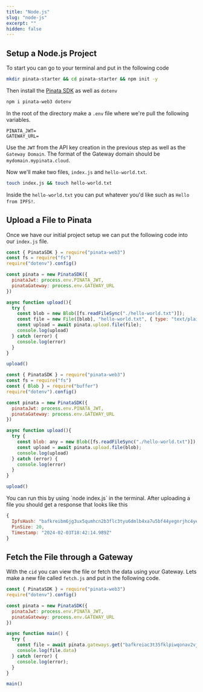 ```yaml
---
title: "Node.js"
slug: "node-js"
excerpt: ""
hidden: false
---
```


## Setup a Node.js Project

To start you can go to your terminal and put in the following code

```bash
mkdir pinata-starter && cd pinata-starter && npm init -y
```

Then install the [Pinata SDK](/ipfs-sdk) as well as `dotenv`

```bash
npm i pinata-web3 dotenv
```

In the root of the directory make a `.env` file where we're pull the following variables.

```
PINATA_JWT=
GATEWAY_URL=
```

Use the `JWT` from the API key creation in the previous step as well as the `Gateway Domain`. The format of the Gateway domain should be `mydomain.mypinata.cloud`.

Now we'll make two files, `index.js` and `hello-world.txt`.

```bash
touch index.js && touch hello-world.txt
```

Inside the `hello-world.txt` you can put whatever you'd like such as `Hello from IPFS!`.

## Upload a File to Pinata

Once we have our initial project setup we can put the following code into our `index.js` file.

<CodeGroup>

```javascript index.js (Node v.20)
const { PinataSDK } = require("pinata-web3")
const fs = require("fs")
require("dotenv").config()

const pinata = new PinataSDK({
  pinataJwt: process.env.PINATA_JWT,
  pinataGateway: process.env.GATEWAY_URL
})

async function upload(){
  try {
    const blob = new Blob([fs.readFileSync("./hello-world.txt")]);
    const file = new File([blob], "hello-world.txt", { type: "text/plain"})
    const upload = await pinata.upload.file(file);
    console.log(upload)
  } catch (error) {
    console.log(error)
  }
}

upload()
```

```javascript index.js (Node v.18)
const { PinataSDK } = require("pinata-web3")
const fs = require("fs")
const { Blob } = require("buffer")
require("dotenv").config()

const pinata = new PinataSDK({
  pinataJwt: process.env.PINATA_JWT,
  pinataGateway: process.env.GATEWAY_URL
})

async function upload(){
  try {
    const blob: any = new Blob([fs.readFileSync("./hello-world.txt")]);
    const upload = await pinata.upload.file(blob);
    console.log(upload)
  } catch (error) {
    console.log(error)
  }
}

upload()
```

</CodeGroup>
You can run this by using `node index.js` in the terminal. After uploading a file you should get a response that looks like this

```javascript
{
  IpfsHash: "bafkreibm6jg3ux5qumhcn2b3flc3tyu6dmlb4xa7u5bf44yegnrjhc4yeq",
  PinSize: 20,
  Timestamp: "2024-02-03T18:42:14.989Z"
}
```

## Fetch the File through a Gateway

With the `cid` you can view the file or fetch the data using your Gateway. Lets make a new file called `fetch.js` and put in the following code.

```javascript fetch.js
const { PinataSDK } = require("pinata-web3")
require("dotenv").config()

const pinata = new PinataSDK({
  pinataJwt: process.env.PINATA_JWT,
  pinataGateway: process.env.GATEWAY_URL
})

async function main() {
  try {
    const file = await pinata.gateways.get("bafkreiac3t35fklpiwqonav2vj4x2dh6x2zugkdu7dsh6zkaq5jr33lcwy")
    console.log(file.data)
  } catch (error) {
    console.log(error);
  }
}

main()
```
